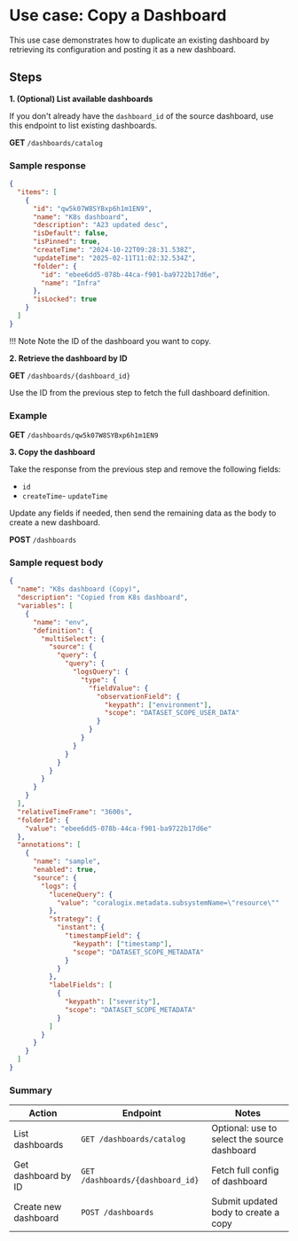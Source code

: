 # Use case: Copy a Dashboard

This use case demonstrates how to duplicate an existing dashboard by retrieving its configuration and posting it as a new dashboard.

## Steps

**1. (Optional) List available dashboards**

If you don't already have the `dashboard_id` of the source dashboard, use this endpoint to list existing dashboards.

**GET** `/dashboards/catalog`

### Sample response

```json
{
  "items": [
    {
      "id": "qw5k07W8SYBxp6h1m1EN9",
      "name": "K8s dashboard",
      "description": "A23 updated desc",
      "isDefault": false,
      "isPinned": true,
      "createTime": "2024-10-22T09:28:31.538Z",
      "updateTime": "2025-02-11T11:02:32.534Z",
      "folder": {
        "id": "ebee6dd5-078b-44ca-f901-ba9722b17d6e",
        "name": "Infra"
      },
      "isLocked": true
    }
  ]
}

```

!!! Note
    Note the ID of the dashboard you want to copy.


**2. Retrieve the dashboard by ID**

**GET** `/dashboards/{dashboard_id}`

Use the ID from the previous step to fetch the full dashboard definition.

### Example

**GET** `/dashboards/qw5k07W8SYBxp6h1m1EN9`

**3. Copy the dashboard**

Take the response from the previous step and remove the following fields:

- `id`
- `createTime`- `updateTime`

Update any fields if needed, then send the remaining data as the body to create a new dashboard.

**POST** `/dashboards`

### Sample request body

```json
{
  "name": "K8s dashboard (Copy)",
  "description": "Copied from K8s dashboard",
  "variables": [
    {
      "name": "env",
      "definition": {
        "multiSelect": {
          "source": {
            "query": {
              "query": {
                "logsQuery": {
                  "type": {
                    "fieldValue": {
                      "observationField": {
                        "keypath": ["environment"],
                        "scope": "DATASET_SCOPE_USER_DATA"
                      }
                    }
                  }
                }
              }
            }
          }
        }
      }
    }
  ],
  "relativeTimeFrame": "3600s",
  "folderId": {
    "value": "ebee6dd5-078b-44ca-f901-ba9722b17d6e"
  },
  "annotations": [
    {
      "name": "sample",
      "enabled": true,
      "source": {
        "logs": {
          "luceneQuery": {
            "value": "coralogix.metadata.subsystemName=\"resource\""
          },
          "strategy": {
            "instant": {
              "timestampField": {
                "keypath": ["timestamp"],
                "scope": "DATASET_SCOPE_METADATA"
              }
            }
          },
          "labelFields": [
            {
              "keypath": ["severity"],
              "scope": "DATASET_SCOPE_METADATA"
            }
          ]
        }
      }
    }
  ]
}

```

### Summary

| Action | Endpoint | Notes |
| --- | --- | --- |
| List dashboards | `GET /dashboards/catalog` | Optional: use to select the source dashboard |
| Get dashboard by ID | `GET /dashboards/{dashboard_id}` | Fetch full config of dashboard |
| Create new dashboard | `POST /dashboards` | Submit updated body to create a copy |
